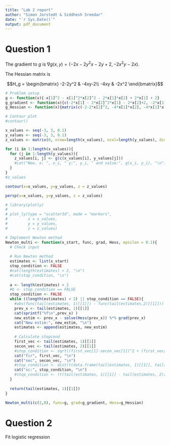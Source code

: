 ```yaml
---
title: "Lab 2 report"
author: "Simon Jorstedt & Siddhesh Sreedar"
date: "`r Sys.Date()`"
output: pdf_document
---
```



# Question 1

The gradient to $g$ is $\nabla g(x,y) = (-2x - 2y^2x-2y+2, -2x^2y-2x)$.

The Hessian matrix is

$$H_g = \begin{bmatrix}
-2-2y^2 & -4xy-2\\
-4xy & -2x^2
\end{bmatrix}$$

```r
# Problem setup
g <- function(x){-x[1]^2 - x[1]^2*x[2]^2 - 2*x[1]*x[2] + 2*x[1] + 2}
g_gradient <- function(x){c(-2*x[1] - 2*x[2]^2*x[1] - 2*x[2]+2, -2*x[1]^2*x[2] -2*x[1])}
g_Hessian <- function(x){matrix(c(-2-2*x[2]^2, -4*x[1]*x[2], -4*x[1]*x[2]-2, -2*x[1]^2), nrow=2)} # by col by default
```

```r
# Contour plot
#contour()

x_values <- seq(-3, 3, 0.1)
y_values <- seq(-3, 3, 0.1)
z_values <- matrix(0, nrow=length(x_values), ncol=length(y_values), dimnames = list(x_values, y_values))

for (i in 1:length(x_values)){
  for (j in 1:length(y_values)){
    z_values[i, j] <- g(c(x_values[i], y_values[j]))
    #cat("New. x: ", x_i, " y:", y_i, " and value:", g(x_i, y_i), "\n")
  }
}
#z_values

contour(x=x_values, y=y_values, z = z_values)

persp(x=x_values, y=y_values, z = z_values)

# library(plotly)
# 
# plot_ly(type = "scatter3d", mode = "markers",
#         x = x_values,
#         y = y_values,
#         z = z_values)
```



```r
# Implement Newton method
Newton_multi <- function(x_start, func, grad, Hess, epsilon = 0.1){
  # Check input
  
  # Run Newton method
  estimates <- list(x_start)
  stop_condition <- FALSE
  #cat(length(estimates) < 2, "\n")
  #cat(stop_condition, "\n")
  
  a <- length(estimates) < 2
  #b <- stop_condition == FALSE
  stop_condition <- FALSE
  while ((length(estimates) < 2) || stop_condition == FALSE){
    #abs(func(tail(estimates, 1)[[1]]) - func(tail(estimates,2)[[1]])) >= epsilon && n_times < 10){
    prev_x <- tail(estimates, 1)[[1]]
    cat(sprintf("%f\n",prev_x) )   
    new_estim <- prev_x - solve(Hess(prev_x)) %*% grad(prev_x)
    cat("New estim:", new_estim, "\n")
    estimates <- append(estimates, new_estim)
    
    # Calculate stopcond
    first_vec <- tail(estimates, 1)[[1]]
    secon_vec <- tail(estimates, 2)[[1]]
    #stop_condition <- sqrt((first_vec[1]-secon_vec[1])^2 + (first_vec[2]-secon_vec[2])^2) < epsilon
    cat("fir", first_vec, "\n")
    cat("sec", secon_vec, "\n")
    #stop_condition <- dist(t(data.frame(tail(estimates, 1)[[1]], tail(estimates, 2)[[1]])))[1] < epsilon
    cat("sc:", stop_condition, "\n")
    #stop_condition <- (t(tail(estimates, 1)[[1]] - tail(estimates, 2)[[1]])  %*% (tail(estimates, 1)[[1]] - tail(estimates, 2)[[1]])) < epsilon
  }
  
  return(tail(estimates, 1)[[1]])
}

Newton_multi(c(2,0), func=g, grad=g_gradient, Hess=g_Hessian)
```



# Question 2
Fit logistic regression
